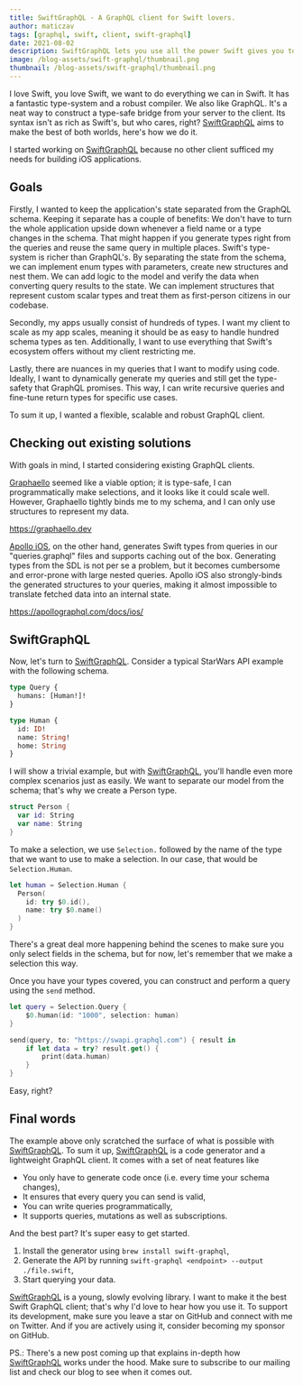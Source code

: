 ```yaml
---
title: SwiftGraphQL - A GraphQL client for Swift lovers.
author: maticzav
tags: [graphql, swift, client, swift-graphql]
date: 2021-08-02
description: SwiftGraphQL lets you use all the power Swift gives you to query your data. It feels like magic.
image: /blog-assets/swift-graphql/thumbnail.png
thumbnail: /blog-assets/swift-graphql/thumbnail.png
---
```



<Article />

I love Swift, you love Swift, we want to do everything we can in Swift. It has a fantastic type-system and a robust compiler. We also like GraphQL. It's a neat way to construct a type-safe bridge from your server to the client. Its syntax isn't as rich as Swift's, but who cares, right? [SwiftGraphQL](https://swift-graphql.com) aims to make the best of both worlds, here's how we do it.

I started working on [SwiftGraphQL](https://swift-graphql.com) because no other client sufficed my needs for building iOS applications.

## Goals

Firstly, I wanted to keep the application's state separated from the GraphQL schema. Keeping it separate has a couple of benefits:
We don't have to turn the whole application upside down whenever a field name or a type changes in the schema. That might happen if you generate types right from the queries and reuse the same query in multiple places.
Swift's type-system is richer than GraphQL's. By separating the state from the schema, we can implement enum types with parameters, create new structures and nest them.
We can add logic to the model and verify the data when converting query results to the state.
We can implement structures that represent custom scalar types and treat them as first-person citizens in our codebase.

Secondly, my apps usually consist of hundreds of types. I want my client to scale as my app scales, meaning it should be as easy to handle hundred schema types as ten. Additionally, I want to use everything that Swift's ecosystem offers without my client restricting me.

Lastly, there are nuances in my queries that I want to modify using code. Ideally, I want to dynamically generate my queries and still get the type-safety that GraphQL promises. This way, I can write recursive queries and fine-tune return types for specific use cases.

To sum it up, I wanted a flexible, scalable and robust GraphQL client.

## Checking out existing solutions

With goals in mind, I started considering existing GraphQL clients.

[Graphaello](https://graphaello.dev) seemed like a viable option; it is type-safe, I can programmatically make selections, and it looks like it could scale well. However, Graphaello tightly binds me to my schema, and I can only use structures to represent my data.

https://graphaello.dev

[Apollo iOS](https://apollographql.com/docs/ios), on the other hand, generates Swift types from queries in our "queries.graphql" files and supports caching out of the box. Generating types from the SDL is not per se a problem, but it becomes cumbersome and error-prone with large nested queries. Apollo iOS also strongly-binds the generated structures to your queries, making it almost impossible to translate fetched data into an internal state.

https://apollographql.com/docs/ios/

## SwiftGraphQL

Now, let's turn to [SwiftGraphQL](https://swift-graphql.com). Consider a typical StarWars API example with the following schema.

```graphql
type Query {
  humans: [Human!]!
}

type Human {
  id: ID!
  name: String!
  home: String
}
```

I will show a trivial example, but with [SwiftGraphQL](https://swift-graphql.com), you'll handle even more complex scenarios just as easily. We want to separate our model from the schema; that's why we create a Person type.

```swift
struct Person {
  var id: String
  var name: String
}
```

To make a selection, we use `Selection.` followed by the name of the type that we want to use to make a selection. In our case, that would be `Selection.Human`.

```swift
let human = Selection.Human {
  Person(
    id: try $0.id(),
    name: try $0.name()
  )
}
```

There's a great deal more happening behind the scenes to make sure you only select fields in the schema, but for now, let's remember that we make a selection this way.

Once you have your types covered, you can construct and perform a query using the `send` method.

```swift
let query = Selection.Query {
    $0.human(id: "1000", selection: human)
}

send(query, to: "https://swapi.graphql.com") { result in
    if let data = try? result.get() {
        print(data.human)
    }
}
```

Easy, right?

## Final words

The example above only scratched the surface of what is possible with [SwiftGraphQL](https://swift-graphql.com). To sum it up, [SwiftGraphQL](https://swift-graphql.com) is a code generator and a lightweight GraphQL client. It comes with a set of neat features like

- You only have to generate code once (i.e. every time your schema changes),
- It ensures that every query you can send is valid,
- You can write queries programmatically,
- It supports queries, mutations as well as subscriptions.

And the best part? It's super easy to get started.

1. Install the generator using `brew install swift-graphql`,
1. Generate the API by running `swift-graphql <endpoint> --output ./file.swift`,
1. Start querying your data.

[SwiftGraphQL](https://swift-graphql.com) is a young, slowly evolving library. I want to make it the best Swift GraphQL client; that's why I'd love to hear how you use it. To support its development, make sure you leave a star on GitHub and connect with me on Twitter. And if you are actively using it, consider becoming my sponsor on GitHub.

PS.: There's a new post coming up that explains in-depth how [SwiftGraphQL](https://swift-graphql.com) works under the hood. Make sure to subscribe to our mailing list and check our blog to see when it comes out.
